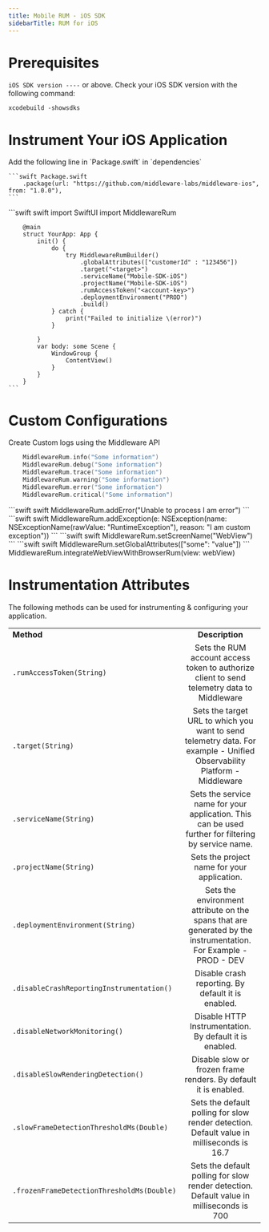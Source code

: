 ```yaml
---
title: Mobile RUM - iOS SDK
sidebarTitle: RUM for iOS
---
```


# Prerequisites
`iOS SDK version ----` or above. Check your iOS SDK version with the following command:
```shell Shell
xcodebuild -showsdks
```


# Instrument Your iOS Application

<Accordion title="Step 1: Configure `Package.swift`">
    Add the following line in `Package.swift` in `dependencies`

    ```swift Package.swift
        .package(url: "https://github.com/middleware-labs/middleware-ios", from: "1.0.0"),
    ```
</Accordion>

<Accordion title="Step 2: Initialize Middleware iOS SDK">
    ```swift swift
        import SwiftUI
        import MiddlewareRum
                    
        @main
        struct YourApp: App {
            init() {
                do {
                    try MiddlewareRumBuilder()
                        .globalAttributes(["customerId" : "123456"])
                        .target("<target>")
                        .serviceName("Mobile-SDK-iOS")
                        .projectName("Mobile-SDK-iOS")
                        .rumAccessToken("<account-key>")
                        .deploymentEnvironment("PROD")
                        .build()
                } catch {
                    print("Failed to initialize \(error)")
                }
                
            }
            var body: some Scene {
                WindowGroup {
                    ContentView()
                }
            }
        }  
    ```
</Accordion>

# Custom Configurations

<Accordion title="Custom Logging">
Create Custom logs using the Middleware API

```swift swift
    MiddlewareRum.info("Some information")
    MiddlewareRum.debug("Some information")
    MiddlewareRum.trace("Some information")
    MiddlewareRum.warning("Some information")
    MiddlewareRum.error("Some information")
    MiddlewareRum.critical("Some information")
```
</Accordion>

<Accordion title="Custom Errors to Traces">
```swift swift
    MiddlewareRum.addError("Unable to process I am error")
```
</Accordion>

<Accordion title="Custom Exceptions">
```swift swift
    MiddlewareRum.addException(e: NSException(name: NSExceptionName(rawValue: "RuntimeException"), reason: "I am custom exception"))
```
</Accordion>

<Accordion title="Set Your Screen Name">
```swift swift
    MiddlewareRum.setScreenName("WebView")
```
</Accordion>

<Accordion title="Set Global Attributes">
```swift swift
    MiddlewareRum.setGlobalAttributes(["some": "value"])
```
</Accordion>

<Accordion title="WebView Instrumentation">
    MiddlewareRum.integrateWebViewWithBrowserRum(view: webView)
</Accordion>

# Instrumentation Attributes

The following methods can be used for instrumenting & configuring your application.

|                                           |                                                         |
| :-------------------------------------   | :------------------------------------------------: |
| __Method__                                | __Description__ |
| `.rumAccessToken(String)`                 | Sets the RUM account access token to authorize client to send telemetry data to Middleware |
| `.target(String)`                         | Sets the target URL to which you want to send telemetry data. For example - Unified Observability Platform - Middleware
| `.serviceName(String)`                    | Sets the service name for your application. This can be used further for filtering by service name.|
| `.projectName(String)`                    | Sets the project name for your application. |
| `.deploymentEnvironment(String)`          | Sets the environment attribute on the spans that are generated by the instrumentation. For Example - PROD - DEV |
| `.disableCrashReportingInstrumentation()` | Disable crash reporting. By default it is enabled. |
| `.disableNetworkMonitoring()`             | Disable HTTP Instrumentation. By default it is enabled. |
| `.disableSlowRenderingDetection()`	    | Disable slow or frozen frame renders. By default it is enabled. |
| `.slowFrameDetectionThresholdMs(Double)`	| Sets the default polling for slow render detection. Default value in milliseconds is 16.7 |
| `.frozenFrameDetectionThresholdMs(Double)`| Sets the default polling for slow render detection. Default value in milliseconds is 700 |